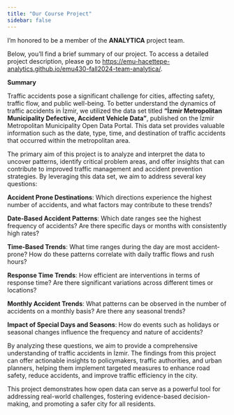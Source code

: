 ```yaml
---
title: "Our Course Project"
sidebar: false 
---
```


I'm honored to be a member of the **ANALYTICA** project team.

Below, you'll find a brief summary of our project. To access a detailed project description, please go to [https://emu-hacettepe-analytics.github.io/emu430-fall2024-team-analytica/](#0){.uri}.

**Summary**

Traffic accidents pose a significant challenge for cities, affecting safety, traffic flow, and public well-being. To better understand the dynamics of traffic accidents in İzmir, we utilized the data set titled **“İzmir Metropolitan Municipality Defective, Accident Vehicle Data”**, published on the İzmir Metropolitan Municipality Open Data Portal. This data set provides valuable information such as the date, type, time, and destination of traffic accidents that occurred within the metropolitan area.

The primary aim of this project is to analyze and interpret the data to uncover patterns, identify critical problem areas, and offer insights that can contribute to improved traffic management and accident prevention strategies. By leveraging this data set, we aim to address several key questions:

**Accident Prone Destinations**: Which directions experience the highest number of accidents, and what factors may contribute to these trends?

**Date-Based Accident Patterns**: Which date ranges see the highest frequency of accidents? Are there specific days or months with consistently high rates?

**Time-Based Trends**: What time ranges during the day are most accident-prone? How do these patterns correlate with daily traffic flows and rush hours?

**Response Time Trends**: How efficient are interventions in terms of response time? Are there significant variations across different times or locations?

**Monthly Accident Trends**: What patterns can be observed in the number of accidents on a monthly basis? Are there any seasonal trends?

**Impact of Special Days and Seasons**: How do events such as holidays or seasonal changes influence the frequency and nature of accidents?

By analyzing these questions, we aim to provide a comprehensive understanding of traffic accidents in İzmir. The findings from this project can offer actionable insights to policymakers, traffic authorities, and urban planners, helping them implement targeted measures to enhance road safety, reduce accidents, and improve traffic efficiency in the city.

This project demonstrates how open data can serve as a powerful tool for addressing real-world challenges, fostering evidence-based decision-making, and promoting a safer city for all residents.
